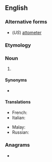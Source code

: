 {{also|attomètre|atto-metre}}
==English==

===Alternative forms===
* (''US'') [[attometer]]

===Etymology===
{{prefix|atto|metre|lang=en}}

===Noun===
{{en-noun}}

# {{SI-unit|atto|metre|length|lang=en}}

====Synonyms====
* {{l|en|am}}

====Translations====
{{trans-top|10<sup>-18</sup> metres}}
* French: {{t+|fr|attomètre|m}}
* Italian: {{t|it|attometro|m}}
{{trans-mid}}
* Malay: {{t|ms|atometer}}
* Russian: {{t+|ru|атто́метр|m}}
{{trans-bottom}}

===Anagrams===
* {{anagrams|en|a=aeemorttt|atto-meter|attometer}}